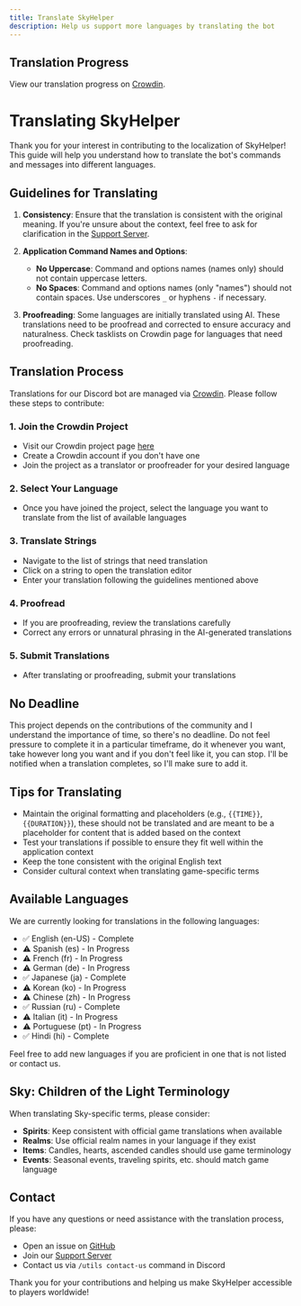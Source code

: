 ---
title: Translate SkyHelper
description: Help us support more languages by translating the bot
---


## Translation Progress

View our translation progress on [Crowdin](https://crowdin.com/project/skyhelper).

# Translating SkyHelper

Thank you for your interest in contributing to the localization of SkyHelper! This guide will help you understand how to translate the bot's commands and messages into different languages.

## Guidelines for Translating

1. **Consistency**: Ensure that the translation is consistent with the original meaning. If you're unsure about the context, feel free to ask for clarification in the [Support Server](https://discord.com/invite/2rjCRKZsBb).

2. **Application Command Names and Options**:

   - **No Uppercase**: Command and options names (names only) should not contain uppercase letters.
   - **No Spaces**: Command and options names (only "names") should not contain spaces. Use underscores `_` or hyphens `-` if necessary.

3. **Proofreading**: Some languages are initially translated using AI. These translations need to be proofread and corrected to ensure accuracy and naturalness. Check tasklists on Crowdin page for languages that need proofreading.

## Translation Process

Translations for our Discord bot are managed via [Crowdin](https://crowdin.com/project/skyhelper). Please follow these steps to contribute:

### 1. Join the Crowdin Project

- Visit our Crowdin project page [here](https://crowdin.com/project/skyhelper)
- Create a Crowdin account if you don't have one
- Join the project as a translator or proofreader for your desired language

### 2. Select Your Language

- Once you have joined the project, select the language you want to translate from the list of available languages

### 3. Translate Strings

- Navigate to the list of strings that need translation
- Click on a string to open the translation editor
- Enter your translation following the guidelines mentioned above

### 4. Proofread

- If you are proofreading, review the translations carefully
- Correct any errors or unnatural phrasing in the AI-generated translations

### 5. Submit Translations

- After translating or proofreading, submit your translations

## No Deadline

<Callout type="info">
  This project depends on the contributions of the community and I understand the importance of time, so there's no deadline. Do
  not feel pressure to complete it in a particular timeframe, do it whenever you want, take however long you want and if you don't
  feel like it, you can stop. I'll be notified when a translation completes, so I'll make sure to add it.
</Callout>

## Tips for Translating

- Maintain the original formatting and placeholders (e.g., `{{TIME}}`, `{{DURATION}}`), these should not be translated and are meant to be a placeholder for content that is added based on the context
- Test your translations if possible to ensure they fit well within the application context
- Keep the tone consistent with the original English text
- Consider cultural context when translating game-specific terms

## Available Languages

We are currently looking for translations in the following languages:

- ✅ English (en-US) - Complete
- ⚠️ Spanish (es) - In Progress
- ⚠️ French (fr) - In Progress
- ⚠️ German (de) - In Progress
- ✅ Japanese (ja) - Complete
- ⚠️ Korean (ko) - In Progress
- ⚠️ Chinese (zh) - In Progress
- ✅ Russian (ru) - Complete
- ⚠️ Italian (it) - In Progress
- ⚠️ Portuguese (pt) - In Progress
- ✅ Hindi (hi) - Complete

Feel free to add new languages if you are proficient in one that is not listed or contact us.

## Sky: Children of the Light Terminology

When translating Sky-specific terms, please consider:

- **Spirits**: Keep consistent with official game translations when available
- **Realms**: Use official realm names in your language if they exist
- **Items**: Candles, hearts, ascended candles should use game terminology
- **Events**: Seasonal events, traveling spirits, etc. should match game language

## Contact

If you have any questions or need assistance with the translation process, please:

- Open an issue on [GitHub](https://github.com/imnaiyar/SkyHelper)
- Join our [Support Server](https://discord.com/invite/2rjCRKZsBb)
- Contact us via `/utils contact-us` command in Discord

Thank you for your contributions and helping us make SkyHelper accessible to players worldwide!

